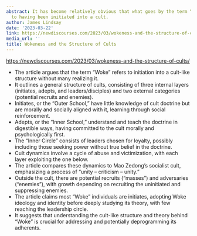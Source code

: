 ```yaml
---
abstract: It has become relatively obvious that what goes by the term “Woke” refers
  to having been initiated into a cult.
author: James Lindsay
date: '2023-03-22'
link: https://newdiscourses.com/2023/03/wokeness-and-the-structure-of-cults/
media_url: ''
title: Wokeness and the Structure of Cults
---
```

<https://newdiscourses.com/2023/03/wokeness-and-the-structure-of-cults/>

- The article argues that the term "Woke" refers to initiation into a cult-like structure without many realizing it.
- It outlines a general structure of cults, consisting of three internal layers (initiates, adepts, and leaders/disciples) and two external categories (potential recruits and enemies).
- Initiates, or the "Outer School," have little knowledge of cult doctrine but are morally and socially aligned with it, learning through social reinforcement.
- Adepts, or the "Inner School," understand and teach the doctrine in digestible ways, having committed to the cult morally and psychologically first.
- The "Inner Circle" consists of leaders chosen for loyalty, possibly including those seeking power without true belief in the doctrine.
- Cult dynamics involve a cycle of abuse and victimization, with each layer exploiting the one below.
- The article compares these dynamics to Mao Zedong's socialist cult, emphasizing a process of "unity – criticism – unity."
- Outside the cult, there are potential recruits ("masses") and adversaries ("enemies"), with growth depending on recruiting the uninitiated and suppressing enemies.
- The article claims most "Woke" individuals are initiates, adopting Woke ideology and identity before deeply studying its theory, with few reaching the leadership circle.
- It suggests that understanding the cult-like structure and theory behind "Woke" is crucial for addressing and potentially deprogramming its adherents.